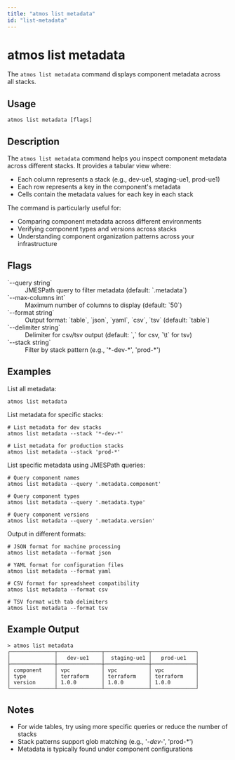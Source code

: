 ```yaml
---
title: "atmos list metadata"
id: "list-metadata"
---
```


# atmos list metadata

The `atmos list metadata` command displays component metadata across all stacks.

## Usage

```shell
atmos list metadata [flags]
```

## Description

The `atmos list metadata` command helps you inspect component metadata across different stacks. It provides a tabular view where:

- Each column represents a stack (e.g., dev-ue1, staging-ue1, prod-ue1)
- Each row represents a key in the component's metadata
- Cells contain the metadata values for each key in each stack

The command is particularly useful for:
- Comparing component metadata across different environments
- Verifying component types and versions across stacks
- Understanding component organization patterns across your infrastructure

## Flags

<dl>
  <dt>`--query string`</dt>
  <dd>JMESPath query to filter metadata (default: `.metadata`)</dd>
  <dt>`--max-columns int`</dt>
  <dd>Maximum number of columns to display (default: `50`)</dd>
  <dt>`--format string`</dt>
  <dd>Output format: `table`, `json`, `yaml`, `csv`, `tsv` (default: `table`)</dd>
  <dt>`--delimiter string`</dt>
  <dd>Delimiter for csv/tsv output (default: `,` for csv, `\t` for tsv)</dd>
  <dt>`--stack string`</dt>
  <dd>Filter by stack pattern (e.g., '*-dev-*', 'prod-*')</dd>
</dl>

## Examples

List all metadata:
```shell
atmos list metadata
```

List metadata for specific stacks:
```shell
# List metadata for dev stacks
atmos list metadata --stack '*-dev-*'

# List metadata for production stacks
atmos list metadata --stack 'prod-*'
```

List specific metadata using JMESPath queries:
```shell
# Query component names
atmos list metadata --query '.metadata.component'

# Query component types
atmos list metadata --query '.metadata.type'

# Query component versions
atmos list metadata --query '.metadata.version'
```

Output in different formats:
```shell
# JSON format for machine processing
atmos list metadata --format json

# YAML format for configuration files
atmos list metadata --format yaml

# CSV format for spreadsheet compatibility
atmos list metadata --format csv

# TSV format with tab delimiters
atmos list metadata --format tsv
```

## Example Output

```shell
> atmos list metadata
┌──────────────┬──────────────┬──────────────┬──────────────┐
│              │   dev-ue1    │  staging-ue1 │   prod-ue1   │
├──────────────┼──────────────┼──────────────┼──────────────┤
│ component    │ vpc          │ vpc          │ vpc          │
│ type         │ terraform    │ terraform    │ terraform    │
│ version      │ 1.0.0        │ 1.0.0        │ 1.0.0        │
└──────────────┴──────────────┴──────────────┴──────────────┘
```

## Notes

- For wide tables, try using more specific queries or reduce the number of stacks
- Stack patterns support glob matching (e.g., '*-dev-*', 'prod-*')
- Metadata is typically found under component configurations
